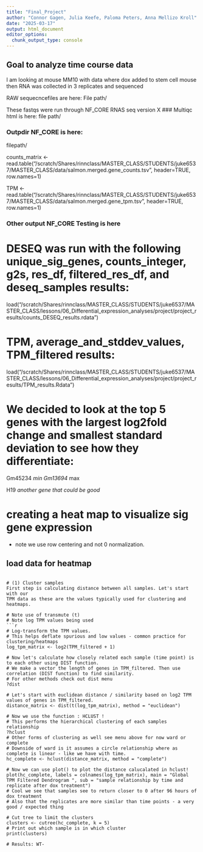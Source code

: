 ```yaml
---
title: "Final_Project"
author: "Connor Gagen, Julia Keefe, Paloma Peters, Anna Mellizo Kroll"
date: "2025-03-17"
output: html_document
editor_options: 
  chunk_output_type: console
---
```

## Goal to analyze time course data
I am looking at mouse MM10 with data where dox added to stem cell mouse then RNA was collected in 3 replicates and sequenced

RAW sequecncefiles are here: 
File path/ 

These fastqs were run through NF_CORE RNAS seq version X
### Multiqc html is here: 
file path/ 

### Outpdir NF_CORE is here: 
filepath/ 

counts_matrix <- read.table("/scratch/Shares/rinnclass/MASTER_CLASS/STUDENTS/juke6537/MASTER_CLASS/data/salmon.merged.gene_counts.tsv", header=TRUE, row.names=1)

TPM <- read.table("/scratch/Shares/rinnclass/MASTER_CLASS/STUDENTS/juke6537/MASTER_CLASS/data/salmon.merged.gene_tpm.tsv", header=TRUE, row.names=1)

### Other output NF_CORE Testing is here

# DESEQ was run with the following unique_sig_genes, counts_integer, g2s, res_df, filtered_res_df, and deseq_samples results:
load("/scratch/Shares/rinnclass/MASTER_CLASS/STUDENTS/juke6537/MASTER_CLASS/lessons/06_Differential_expression_analyses/project/project_results/counts_DESEQ_results.rdata")

# TPM, average_and_stddev_values, TPM_filtered results:
load("/scratch/Shares/rinnclass/MASTER_CLASS/STUDENTS/juke6537/MASTER_CLASS/lessons/06_Differential_expression_analyses/project/project_results/TPM_results.Rdata")

# We decided to look at the top 5 genes with the largest log2fold change and smallest standard deviation to see how they differentiate:
Gm45234 *min
Gm13694 *max

H19 *another gene that could be good*

# creating a heat map to visualize sig gene expression
* note we use row centering and not 0 normalization. 

## load data for heatmap


```

# (1) Cluster samples
First step is calculating distance between all samples. Let's start with our
TPM data as these are the values typically used for clustering and heatmaps. 

# Note use of transmute (t) 
# Note log TPM values being used
```r

# Log-transform the TPM values. 
# This helps deflate spurious and low values - common practice for clustering/heatmaps
log_tpm_matrix <- log2(TPM_filtered + 1)

# Now let's calculate how closely related each sample (time point) is to each other using DIST function.
# We make a vector the length of genes in TPM_filtered. Then use correlation (DIST function) to find similarity.
# For other methods check out dist menu 
?dist

# Let's start with euclidean distance / similarity based on log2 TPM values of genes in TPM_filtered.
distance_matrix <- dist(t(log_tpm_matrix), method = "euclidean")

# Now we use the function : HCLUST ! 
# This performs the hierarchical clustering of each samples relationship
?hclust
# Other forms of clustering as well see menu above for now ward or complete
# Downside of ward is it assumes a circle relationship where as complete is linear - like we have with time.
hc_complete <- hclust(distance_matrix, method = "complete")

# Now we can use plot() to plot the distance calucalated in hclust!
plot(hc_complete, labels = colnames(log_tpm_matrix), main = "Global TPM Filtered Dendrogram ", sub = "sample relationship by time and replicate after dox treatment")
# Cool we see that samples see to return closer to 0 after 96 hours of dox treatment
# Also that the replicates are more similar than time points - a very good / expected thing 

# Cut tree to limit the clusters 
clusters <- cutree(hc_complete, k = 5)
# Print out which sample is in which cluster
print(clusters)

# Results: WT-
```
